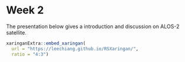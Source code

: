 # Week 2

The presentation below gives a introduction and discussion on ALOS-2 satellite.
```r
xaringanExtra::embed_xaringan(
  url = "https://leechiang.github.io/RSXaringan/",
  ratio = "4:3")

```